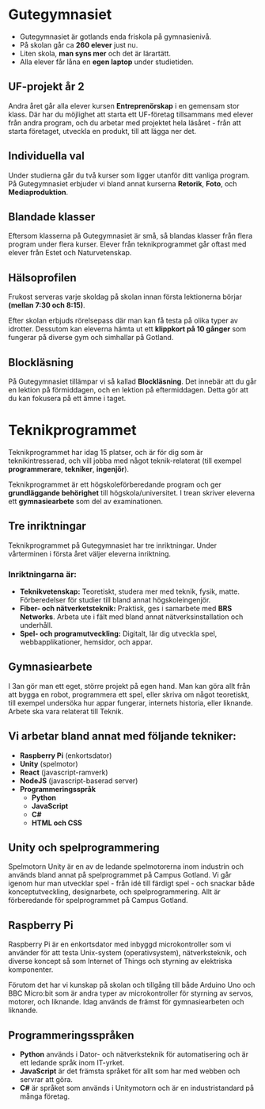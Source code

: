 # Gutegymnasiet

- Gutegymnasiet är gotlands enda friskola på gymnasienivå.
- På skolan går ca **260 elever** just nu.
- Liten skola, **man syns mer** och det är lärartätt.
- Alla elever får låna en **egen laptop** under studietiden.

## UF-projekt år 2

Andra året går alla elever kursen **Entreprenörskap** i en gemensam stor klass. Där har du möjlighet att starta ett UF-företag tillsammans med elever från andra program, och du arbetar med projektet hela läsåret - från att starta företaget, utveckla en produkt, till att lägga ner det.

## Individuella val

Under studierna går du två kurser som ligger utanför ditt vanliga program. På Gutegymnasiet erbjuder vi bland annat kurserna **Retorik**, **Foto**, och **Mediaproduktion**.

## Blandade klasser

Eftersom klasserna på Gutegymnasiet är små, så blandas klasser från flera program under flera kurser. Elever från teknikprogrammet går oftast med elever från Estet och Naturvetenskap.

## Hälsoprofilen

Frukost serveras varje skoldag på skolan innan första lektionerna börjar **(mellan 7:30 och 8:15)**.

Efter skolan erbjuds rörelsepass där man kan få testa på olika typer av idrotter. Dessutom kan eleverna hämta ut ett **klippkort på 10 gånger** som fungerar på diverse gym och simhallar på Gotland.

## Blockläsning

På Gutegymnasiet tillämpar vi så kallad **Blockläsning**. Det innebär att du går en lektion på förmiddagen, och en lektion på eftermiddagen. Detta gör att du kan fokusera på ett ämne i taget.

<h1 style="page-break-before: always;">Teknikprogrammet</h1>

Teknikprogrammet har idag 15 platser, och är för dig som är teknikintresserad, och vill jobba med något teknik-relaterat (till exempel **programmerare**, **tekniker**, **ingenjör**).

Teknikprogrammet är ett högskoleförberedande program och ger **grundläggande behörighet** till högskola/universitet. I trean skriver eleverna ett **gymnasiearbete** som del av examinationen.

## Tre inriktningar

Teknikprogrammet på Gutegymnasiet har tre inriktningar. Under vårterminen i första året väljer eleverna inriktning.

### Inriktningarna är:

- **Teknikvetenskap:** Teoretiskt, studera mer med teknik, fysik, matte. Förberedelser för studier till bland annat högskoleingenjör.
- **Fiber- och nätverketsteknik:** Praktisk, ges i samarbete med **BRS Networks**. Arbeta ute i fält med bland annat nätverksinstallation och underhåll.
- **Spel- och programutveckling:** Digitalt, lär dig utveckla spel, webbapplikationer, hemsidor, och appar.

## Gymnasiearbete
I 3an gör man ett eget, större projekt på egen hand. Man kan göra allt från att bygga en robot, programmera ett spel, eller skriva om något teoretiskt, till exempel undersöka hur appar fungerar, internets historia, eller liknande. Arbete ska vara relaterat till Teknik.

## Vi arbetar bland annat med följande tekniker:

- **Raspberry Pi** (enkortsdator)
- **Unity** (spelmotor)
- **React** (javascript-ramverk)
- **NodeJS** (javascript-baserad server)
- **Programmeringsspråk**
  - **Python**
  - **JavaScript**
  - **C#**
  - **HTML och CSS**

## Unity och spelprogrammering
Spelmotorn Unity är en av de ledande spelmotorerna inom industrin och används bland annat på spelprogrammet på Campus Gotland. Vi går igenom hur man utvecklar spel - från idé till färdigt spel - och snackar både konceptutveckling, designarbete, och spelprogrammering. Allt är förberedande för spelprogrammet på Campus Gotland.

## Raspberry Pi
Raspberry Pi är en enkortsdator med inbyggd microkontroller som vi använder för att testa Unix-system (operativsystem), nätverksteknik, och diverse koncept så som Internet of Things och styrning av elektriska komponenter.

Förutom det har vi kunskap på skolan och tillgång till både Arduino Uno och BBC Micro:bit som är andra typer av microkontroller för styrning av servos, motorer, och liknande. Idag används de främst för gymnasiearbeten och liknande.

## Programmeringsspråken
- **Python** används i Dator- och nätverksteknik för automatisering och är ett ledande språk inom IT-yrket.
- **JavaScript** är det främsta språket för allt som har med webben och servrar att göra.
- **C#** är språket som används i Unitymotorn och är en industristandard på många företag.